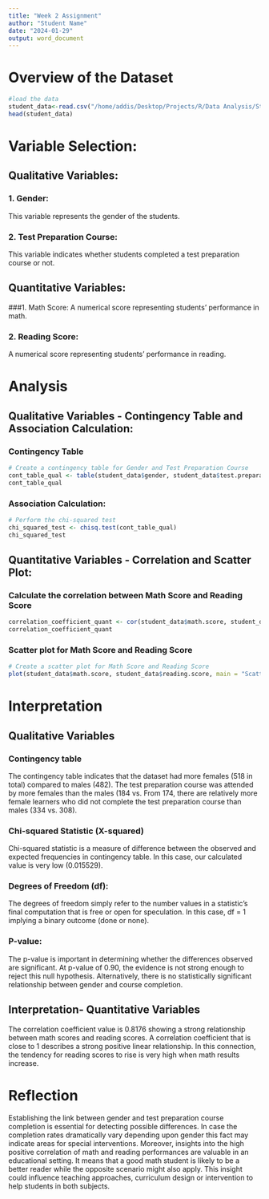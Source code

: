 ```yaml
---
title: "Week 2 Assignment"
author: "Student Name"
date: "2024-01-29"
output: word_document
---
```


# Overview of the Dataset
```r
#load the data
student_data<-read.csv("/home/addis/Desktop/Projects/R/Data Analysis/StudentsPerformance.csv")
head(student_data)
```

# Variable Selection:

## Qualitative Variables:
### 1. Gender: 
This variable represents the gender of the students.

### 2. Test Preparation Course:
This variable indicates whether students completed a test preparation course or not.
    
## Quantitative Variables:

###1. Math Score: 
A numerical score representing students' performance in math.

### 2. Reading Score:
A numerical score representing students' performance in reading.

# Analysis

## Qualitative Variables - Contingency Table and Association Calculation:

### Contingency Table
```r
# Create a contingency table for Gender and Test Preparation Course
cont_table_qual <- table(student_data$gender, student_data$test.preparation.course)
cont_table_qual
```

### Association Calculation:
```r
# Perform the chi-squared test
chi_squared_test <- chisq.test(cont_table_qual)
chi_squared_test

```

## Quantitative Variables - Correlation and Scatter Plot:

### Calculate the correlation between Math Score and Reading Score
```r
correlation_coefficient_quant <- cor(student_data$math.score, student_data$reading.score)
correlation_coefficient_quant

```

 
###  Scatter plot for Math Score and Reading Score
```r
# Create a scatter plot for Math Score and Reading Score
plot(student_data$math.score, student_data$reading.score, main = "Scatter Plot: Math Score vs Reading Score", xlab = "Math Score", ylab = "Reading Score")


```

# Interpretation

## Qualitative Variables

### Contingency table
The contingency table indicates that the dataset had more females (518 in total) compared to males (482). The test preparation course was attended by more females than the males (184 vs. From 174, there are relatively more female learners who did not complete the test preparation course than males (334 vs. 308).

### Chi-squared Statistic (X-squared)
Chi-squared statistic is a measure of difference between the observed and expected frequencies in contingency table. In this case, our calculated value is very low (0.015529).

### Degrees of Freedom (df):
The degrees of freedom simply refer to the number values in a statistic’s final computation that is free or open for speculation. In this case, df = 1 implying a binary outcome (done or none).

### P-value:
The p-value is important in determining whether the differences observed are significant. At p-value of 0.90, the evidence is not strong enough to reject this null hypothesis. Alternatively, there is no statistically significant relationship between gender and course completion.



## Interpretation- Quantitative Variables
The correlation coefficient value is 0.8176 showing a strong relationship between math scores and reading scores. A correlation coefficient that is close to 1 describes a strong positive linear relationship. In this connection, the tendency for reading scores to rise is very high when math results increase.

# Reflection
Establishing the link between gender and test preparation course completion is essential for detecting possible differences. In case the completion rates dramatically vary depending upon gender this fact may indicate areas for special interventions. Moreover, insights into the high positive correlation of math and reading performances are valuable in an educational setting. It means that a good math student is likely to be a better reader while the opposite scenario might also apply. This insight could influence teaching approaches, curriculum design or intervention to help students in both subjects.
